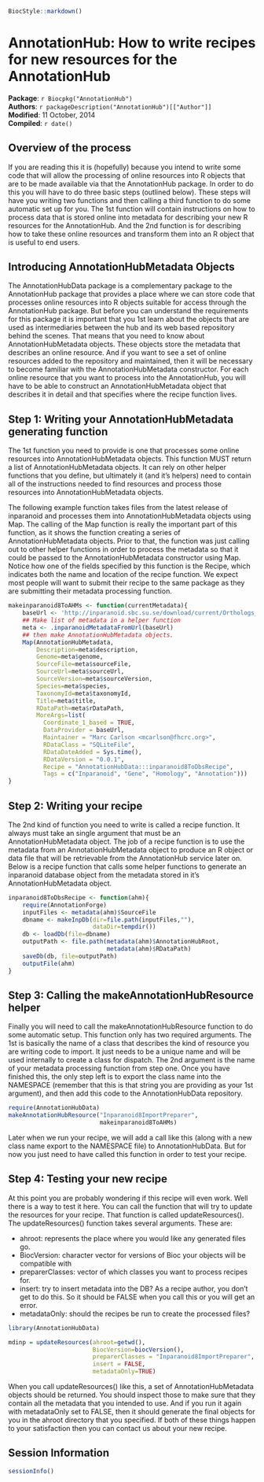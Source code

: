 <!--
% \VignetteIndexEntry{How to write recipes for new resources for the AnnotationHub}
% \VignetteDepends{AnnotationHub}
% \VignetteEngine{knitr::knitr}
-->

```r
BiocStyle::markdown()
```

# AnnotationHub: How to write recipes for new resources for the AnnotationHub

**Package**: `r Biocpkg("AnnotationHub")`<br />
**Authors**: `r packageDescription("AnnotationHub")[["Author"]] `<br />
**Modified**: 11 October, 2014<br />
**Compiled**: `r date()`


## Overview of the process

If you are reading this it is (hopefully) because you intend to write
some code that will allow the processing of online resources into R
objects that are to be made available via that the
AnnotationHub package.  In order to do this you will have
to do three basic steps (outlined below).  These steps will have you
writing two functions and then calling a third function to do some
automatic set up for you.  The 1st function will contain instructions
on how to process data that is stored online into metadata for
describing your new R resources for the AnnotationHub.  And the 2nd
function is for describing how to take these online resources and
transform them into an R object that is useful to end users.

## Introducing AnnotationHubMetadata Objects

The AnnotationHubData package is a complementary package to
the AnnotationHub package that provides a place where we
can store code that processes online resources into R objects suitable
for access through the AnnotationHub package.  But before
you can understand the requirements for this package it is important
that you 1st learn about the objects that are used as
intermediaries between the hub and its web based repository behind the
scenes.  That means that you need to know about
AnnotationHubMetadata objects.  These objects store the
metadata that describes an online resource.  And if you want to see a
set of online resources added to the repository and maintained, then
it will be necessary to become familiar with the
AnnotationHubMetadata constructor.  For each online
resource that you want to process into the AnnotationHub, you will
have to be able to construct an AnnotationHubMetadata object that describes it in detail and that specifies where the recipe
function lives.



## Step 1: Writing your AnnotationHubMetadata generating function
  
The 1st function you need to provide is one that processes some online
resources into AnnotationHubMetadata objects.  This function
MUST return a list of AnnotationHubMetadata objects.  It can
rely on other helper functions that you define, but ultimately it (and it's helpers) need to contain all of the instructions needed to find resources and process those resources into AnnotationHubMetadata objects.

The following example function takes files from the latest release of inparanoid and processes them into AnnotationHubMetadata objects using Map.
The calling of the Map function is really the important part of this
function, as it shows the function creating a series of
AnnotationHubMetadata objects.  Prior to that, the function
was just calling out to other helper functions in order to process the
metadata so that it could be passed to the
AnnotationHubMetadata constructor using Map.
Notice how one of the fields specified by this function is the Recipe,
which indicates both the name and location of the recipe function.  We
expect most people will want to submit their recipe to the same
package as they are submitting their metadata processing function.

```r
makeinparanoid8ToAHMs <- function(currentMetadata){
    baseUrl <- 'http://inparanoid.sbc.su.se/download/current/Orthologs_other_formats'
    ## Make list of metadata in a helper function
    meta <- .inparanoidMetadataFromUrl(baseUrl)
    ## then make AnnotationHubMetadata objects.
    Map(AnnotationHubMetadata,
        Description=meta$description,
        Genome=meta$genome,
        SourceFile=meta$sourceFile, 
        SourceUrl=meta$sourceUrl,
        SourceVersion=meta$sourceVersion,
        Species=meta$species,
        TaxonomyId=meta$taxonomyId,
        Title=meta$title,
        RDataPath=meta$rDataPath,
        MoreArgs=list(
          Coordinate_1_based = TRUE,
          DataProvider = baseUrl,
          Maintainer = "Marc Carlson <mcarlson@fhcrc.org>",
          RDataClass = "SQLiteFile",
          RDataDateAdded = Sys.time(),
          RDataVersion = "0.0.1",
          Recipe = "AnnotationHubData:::inparanoid8ToDbsRecipe",
          Tags = c("Inparanoid", "Gene", "Homology", "Annotation")))
}
```


## Step 2: Writing your recipe 

The 2nd kind of function you need to write is called a recipe
function.  It always must take an single argument that must be an AnnotationHubMetadata object.  The job of a recipe function is to use the metadata from an AnnotationHubMetadata object to produce an R object or data file that will be retrievable from the AnnotationHub service later on.  Below is a recipe function that calls some helper functions to generate an inparanoid database object from the metadata stored in it's AnnotationHubMetadata object.

```r
inparanoid8ToDbsRecipe <- function(ahm){
    require(AnnotationForge)
    inputFiles <- metadata(ahm)$SourceFile
    dbname <- makeInpDb(dir=file.path(inputFiles,""),
                        dataDir=tempdir())
    db <- loadDb(file=dbname)
    outputPath <- file.path(metadata(ahm)$AnnotationHubRoot,
                            metadata(ahm)$RDataPath)
    saveDb(db, file=outputPath) 
    outputFile(ahm)
}
```


## Step 3: Calling the makeAnnotationHubResource helper 

Finally you will need to call the
makeAnnotationHubResource function to do some automatic setup.  This
function only has two required arguments.  The 1st is basically the
name of a class that describes the kind of resource you are writing
code to import.  It just needs to be a unique name and will be used internally to create a class for dispatch.  The 2nd argument
is the name of your metadata processing function from step one.  Once
you have finished this, the only step left is to export the class name
into the NAMESPACE (remember that this is that string you are providing as your 1st argument), and then add this code to the AnnotationHubData repository.  

```r
require(AnnotationHubData)
makeAnnotationHubResource("Inparanoid8ImportPreparer",
                          makeinparanoid8ToAHMs)
```

Later when we run your recipe, we will add a call like this (along with a new class name export to the NAMESPACE file) to AnnotationHubData.  But for now you just need to have called this function in order to test your recipe.


## Step 4: Testing your new recipe

At this point you are probably wondering if this recipe will even work.  Well there is a way to test it here.  You can call the function that will try to update the resources for your recipe.  That function is called updateResources(). The updateResources() function takes several arguments.  These are:

* ahroot: represents the place where you would like any generated files go.
* BiocVersion: character vector for versions of Bioc your objects will be compatible with
* preparerClasses: vector of which classes you want to process recipes for.
* insert: try to insert metadata into the DB? As a recipe author, you don't get to do this.  So it should be FALSE when you call this or you will get an error.
* metadataOnly: should the recipes be run to create the processed files?

```r
library(AnnotationHubData)  

mdinp = updateResources(ahroot=getwd(), 
                        BiocVersion=biocVersion(),
                        preparerClasses = "Inparanoid8ImportPreparer",
                        insert = FALSE,
                        metadataOnly=TRUE)     
```

When you call updateResources() like this, a set of AnnotationHubMetadata objects should be returned.  You should inspect those to make sure that they contain all the metadata that you intended to use.  And if you run it again with metadataOnly set to FALSE, then it should generate the final objects for you in the ahroot directory that you specified.  If both of these things happen to your satisfaction then you can contact us about your new recipe.


## Session Information

```r
sessionInfo()
```






